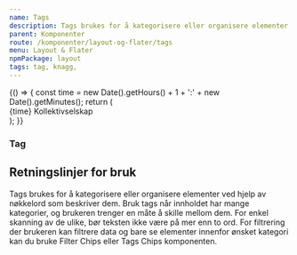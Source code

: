 ```yaml
---
name: Tags
description: Tags brukes for å kategorisere eller organisere elementer ved hjelp av nøkkelord som beskriver dem.
parent: Komponenter
route: /komponenter/layout-og-flater/tags
menu: Layout & Flater
npmPackage: layout
tags: tag, knagg,
---
```



<PageHeader />

<Playground>
  {() => {
    const time = new Date().getHours() + 1 + ':' + new Date().getMinutes();
    return (
      <div style={{ display: 'flex', justifyContent: 'space-between' }}>
        <Tag>
          <ClockIcon />
        </Tag>
        <Tag>
          <ClockIcon inline /> {time}
        </Tag>
        <Tag>Kollektivselskap</Tag>
      </div>
    );
  }}
</Playground>

### Tag

<ImportStatement imports="Tag" />
<Props of={Tag} />

## Retningslinjer for bruk

Tags brukes for å kategorisere eller organisere elementer ved hjelp av nøkkelord som beskriver dem. Bruk tags når innholdet har mange kategorier, og brukeren trenger en måte å skille mellom dem. For enkel skanning av de ulike, bør teksten ikke være på mer enn to ord.
For filtrering der brukeren kan filtrere data og bare se elementer innenfor ønsket kategori kan du bruke Filter Chips eller Tags Chips komponenten.
